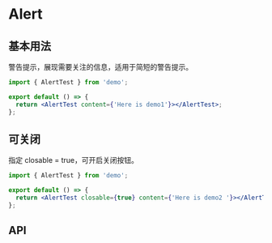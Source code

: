 # Alert

## 基本用法

警告提示，展现需要关注的信息，适用于简短的警告提示。

```jsx
import { AlertTest } from 'demo';

export default () => {
  return <AlertTest content={'Here is demo1'}></AlertTest>;
};
```

## 可关闭

指定 closable = true，可开启关闭按钮。

```jsx
import { AlertTest } from 'demo';

export default () => {
  return <AlertTest closable={true} content={'Here is demo2 '}></AlertTest>;
};
```

## API

<API moduleName="Alert" />
